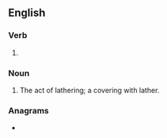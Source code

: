 ==English==

===Verb===
{{head|en|present participle}}

# {{present participle of|lather|lang=en|nocat=1}}

===Noun===
{{en-noun}}

# The act of lathering; a covering with lather.

===Anagrams===
* {{anagrams|en|a=aeghilnrt|Earthling|earthling|haltering|heartling|real thing}}